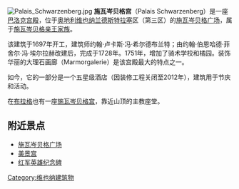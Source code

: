 [[Image:Palais_Schwarzenberg.jpg|thumb]]
'''施瓦岑贝格宫'''（Palais Schwarzenberg）是一座[[巴洛克建筑|巴洛克]][[宫殿|宫殿]]，位于[[奥地利|奥地利]][[维也纳|维也纳]][[兰德斯特拉塞|兰德斯特拉塞]]区（第三区）的[[施瓦岑贝格广场|施瓦岑贝格广场]]，属于[[施瓦岑贝格统治者列表|施瓦岑贝格亲王家族]]。

该建筑于1697年开工，建筑师约翰·卢卡斯·冯·希尔德布兰特；由约翰·伯恩哈德·菲舍尔·冯·埃尔拉赫改建后，完成于1728年。1751年，增加了骑术学校和橘园。装饰华丽的大理石画廊（Marmorgalerie）是该宫殿最大的特点之一。

如今，它的一部分是一个五星级酒店（因装修工程关闭至2012年），建筑用于节庆和活动。

在[[布拉格|布拉格]]也有一座[[施瓦岑贝格宫_(布拉格)|施瓦岑贝格宫]]，靠近山顶的主教座堂。

==附近景点==
* [[施瓦岑贝格广场|施瓦岑贝格广场]]
* [[美景宫|美景宫]]
* [[红军英雄纪念碑|红军英雄纪念碑]]
{{commons category|Palais Schwarzenberg (Schwarzenbergplatz)}}
{{Coord|48|11|49|N|16|22|36|E|region:AT-9_type:landmark|display=title}}

[[Category:维也纳建筑物|Category:维也纳建筑物]]